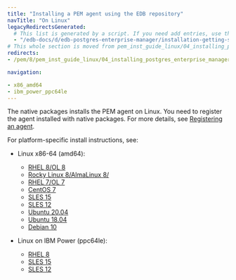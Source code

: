 ```yaml
---
title: "Installing a PEM agent using the EDB repository"
navTitle: "On Linux"
legacyRedirectsGenerated:
  # This list is generated by a script. If you need add entries, use the `legacyRedirects` key.
  - "/edb-docs/d/edb-postgres-enterprise-manager/installation-getting-started/linux-installation-guide/8.0/installing_pem_server_on_linux.html"
# This whole section is moved from pem_inst_guide_linux/04_installing_postgres_enterprise_manager and the navtitle is added.
redirects:
- /pem/8/pem_inst_guide_linux/04_installing_postgres_enterprise_manager/08_installing_pem_agent_using_edb_repository/

navigation:

- x86_amd64
- ibm_power_ppc64le
---
```


The native packages installs the PEM agent on Linux. You need to register the agent installed with native packages. For more details, see [Registering an agent](/pem/latest/registering_agent/).

For platform-specific install instructions, see:

- Linux x86-64 (amd64):
    - [RHEL 8/OL 8](x86_amd64/pem_agent_rhel8_x86)
    - [Rocky Linux 8/AlmaLinux 8/](x86_amd64/pem_agent_other_linux8_x86)
    - [RHEL 7/OL 7](x86_amd64/pem_agent_rhel7_x86)
    - [CentOS 7](x86_amd64/pem_agent_centos7_x86)
    - [SLES 15](x86_amd64/pem_agent_sles15_x86)
    - [SLES 12](x86_amd64/pem_agent_sles12_x86)
    - [Ubuntu 20.04](x86_amd64/pem_agent_ubuntu20_x86)
    - [Ubuntu 18.04](x86_amd64/pem_agent_ubuntu18_x86)
    - [Debian 10](x86_amd64/pem_agent_deb10_x86)

- Linux on IBM Power (ppc64le):
    - [RHEL 8](ibm_power_ppc64le/pem_agent_rhel8_ppcle)
    - [SLES 15](ibm_power_ppc64le/pem_agent_sles15_ppcle)
    - [SLES 12](ibm_power_ppc64le/pem_agent_sles12_ppcle)
